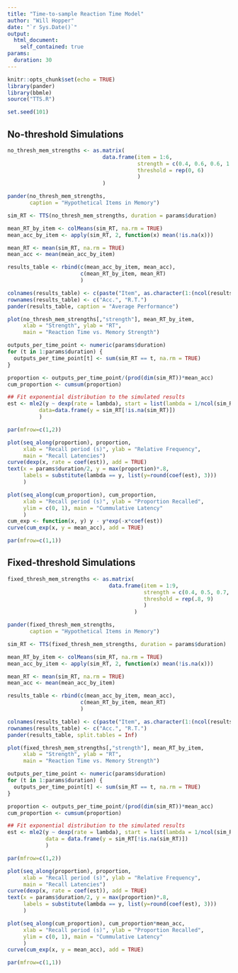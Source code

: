 ```yaml
---
title: "Time-to-sample Reaction Time Model"
author: "Will Hopper"
date: "`r Sys.Date()`"
output:
  html_document:
    self_contained: true
params:
  duration: 30
---
```


```r
knitr::opts_chunk$set(echo = TRUE)
library(pander)
library(bbmle)
source("TTS.R")
```

```r
set.seed(101)
```

## No-threshold Simulations
```r
no_thresh_mem_strengths <- as.matrix(
                              data.frame(item = 1:6,
                                         strength = c(0.4, 0.6, 0.6, 1.2, 1.2, 2.0),
                                         threshold = rep(0, 6)
                                         )
                              )
```

```r
pander(no_thresh_mem_strengths,
       caption = "Hypothetical Items in Memory")
```

```r
sim_RT <- TTS(no_thresh_mem_strengths, duration = params$duration)
```

```r
mean_RT_by_item <- colMeans(sim_RT, na.rm = TRUE)
mean_acc_by_item <- apply(sim_RT, 2, function(x) mean(!is.na(x)))

mean_RT <- mean(sim_RT, na.rm = TRUE)
mean_acc <- mean(mean_acc_by_item)

results_table <- rbind(c(mean_acc_by_item, mean_acc),
                       c(mean_RT_by_item, mean_RT)
                       )

colnames(results_table) <- c(paste("Item", as.character(1:(ncol(results_table)-1))), "Avg.")
rownames(results_table) <- c("Acc.", "R.T.")
pander(results_table, caption = "Average Performance")

plot(no_thresh_mem_strengths[,"strength"], mean_RT_by_item,
     xlab = "Strength", ylab = "RT",
     main = "Reaction Time vs. Memory Strength")

outputs_per_time_point <- numeric(params$duration)
for (t in 1:params$duration) {
  outputs_per_time_point[t] <- sum(sim_RT == t, na.rm = TRUE)
}

proportion <- outputs_per_time_point/(prod(dim(sim_RT))*mean_acc)
cum_proportion <- cumsum(proportion)

## Fit exponential distribution to the simulated results
est <- mle2(y ~ dexp(rate = lambda), start = list(lambda = 1/ncol(sim_RT)),
          data=data.frame(y = sim_RT[!is.na(sim_RT)])
          )

par(mfrow=c(1,2))

plot(seq_along(proportion), proportion,
     xlab = "Recall period (s)", ylab = "Relative Frequency",
     main = "Recall Latencies")
curve(dexp(x, rate = coef(est)), add = TRUE)
text(x = params$duration/2, y = max(proportion)*.8,
     labels = substitute(lambda == y, list(y=round(coef(est), 3)))
     )

plot(seq_along(cum_proportion), cum_proportion,
     xlab = "Recall period (s)", ylab = "Proportion Recalled",
     ylim = c(0, 1), main = "Cummulative Latency"
     )
cum_exp <- function(x, y) y - y*exp(-x*coef(est))
curve(cum_exp(x, y = mean_acc), add = TRUE)

par(mfrow=c(1,1))
```

## Fixed-threshold Simulations
```r
fixed_thresh_mem_strengths <- as.matrix(
                                data.frame(item = 1:9,
                                           strength = c(0.4, 0.5, 0.7, 0.9, 0.9, 1.0, 1.0, 1.8, 1.8),
                                           threshold = rep(.8, 9)
                                           )
                                        )
```

```r
pander(fixed_thresh_mem_strengths,
       caption = "Hypothetical Items in Memory")
```

```r
sim_RT <- TTS(fixed_thresh_mem_strengths, duration = params$duration)
```

```r
mean_RT_by_item <- colMeans(sim_RT, na.rm = TRUE)
mean_acc_by_item <- apply(sim_RT, 2, function(x) mean(!is.na(x)))

mean_RT <- mean(sim_RT, na.rm = TRUE)
mean_acc <- mean(mean_acc_by_item)

results_table <- rbind(c(mean_acc_by_item, mean_acc),
                       c(mean_RT_by_item, mean_RT)
                       )

colnames(results_table) <- c(paste("Item", as.character(1:(ncol(results_table)-1))), "Avg.")
rownames(results_table) <- c("Acc.", "R.T.")
pander(results_table, split.tables = Inf)

plot(fixed_thresh_mem_strengths[,"strength"], mean_RT_by_item,
     xlab = "Strength", ylab = "RT",
     main = "Reaction Time vs. Memory Strength")

outputs_per_time_point <- numeric(params$duration)
for (t in 1:params$duration) {
  outputs_per_time_point[t] <- sum(sim_RT == t, na.rm = TRUE)
}

proportion <- outputs_per_time_point/(prod(dim(sim_RT))*mean_acc)
cum_proportion <- cumsum(proportion)

## Fit exponential distribution to the simulated results
est <- mle2(y ~ dexp(rate = lambda), start = list(lambda = 1/ncol(sim_RT)),
            data = data.frame(y = sim_RT[!is.na(sim_RT)])
            )

par(mfrow=c(1,2))

plot(seq_along(proportion), proportion,
     xlab = "Recall period (s)", ylab = "Relative Frequency",
     main = "Recall Latencies")
curve(dexp(x, rate = coef(est)), add = TRUE)
text(x = params$duration/2, y = max(proportion)*.8,
     labels = substitute(lambda == y, list(y=round(coef(est), 3)))
     )

plot(seq_along(cum_proportion), cum_proportion*mean_acc,
     xlab = "Recall period (s)", ylab = "Proportion Recalled",
     ylim = c(0, 1), main = "Cummulative Latency"
     )
curve(cum_exp(x, y = mean_acc), add = TRUE)

par(mfrow=c(1,1))
```